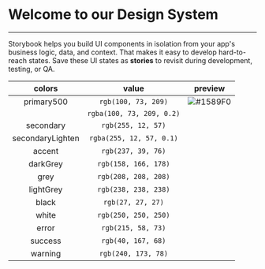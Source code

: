 
<Meta title="Mansa/Introduction" />

# Welcome to our Design System

---

Storybook helps you build UI components in isolation from your app's business logic, data, and context.
That makes it easy to develop hard-to-reach states. Save these UI states as **stories** to revisit during development, testing, or QA.

|      colors      |           value           |                               preview                               |
| :--------------: | :-----------------------: | :-----------------------------------------------------------------: |
|    primary500    |    `rgb(100, 73, 209)`    | ![#1589F0](https://via.placeholder.com/150x15/1589F0/000000?text=+) |
|                  | `rgba(100, 73, 209, 0.2)` |                                                                     |
|    secondary     |    `rgb(255, 12, 57)`     |                                                                     |
| secondaryLighten | `rgba(255, 12, 57, 0.1)`  |                                                                     |
|      accent      |    `rgb(237, 39, 76)`     |                                                                     |
|     darkGrey     |   `rgb(158, 166, 178)`    |                                                                     |
|       grey       |   `rgb(208, 208, 208)`    |                                                                     |
|    lightGrey     |   `rgb(238, 238, 238)`    |                                                                     |
|      black       |     `rgb(27, 27, 27)`     |                                                                     |
|      white       |   `rgb(250, 250, 250)`    |                                                                     |
|      error       |    `rgb(215, 58, 73)`     |                                                                     |
|     success      |    `rgb(40, 167, 68)`     |                                                                     |
|     warning      |    `rgb(240, 173, 78)`    |                                                                     |

$$
$$

